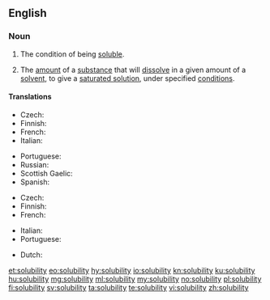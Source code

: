 ==English==

===Noun===
{{wikipedia|Solubility|Solubility (chemisty)}}
{{en-noun|solubilities}}

# The condition of being [[soluble]].
# {{context|chemistry|lang=en}} The [[amount]] of a [[substance]] that will [[dissolve]] in a given amount of a [[solvent]], to give a [[saturated solution]], under specified [[condition]]s.

====Translations====
{{trans-top|the condition of being soluble}}
* Czech: {{t|cs|rozpustnost|f}}
* Finnish: {{t+|fi|liukoisuus}}
* French: {{t+|fr|solubilité|f}}
* Italian: {{t|it|solubilità|f}}
{{trans-mid}}
* Portuguese: {{t|pt|solubilidade|f}}
* Russian: {{t+|ru|растворимость|f|tr=rastvorímost'|sc=Cyrl}}
* Scottish Gaelic: {{t|gd|eadar-sgaoileachd|f}}
* Spanish: {{t+|es|solubilidad|f}}
{{trans-bottom}}

{{trans-top|(chemistry) the amount of a substance that will dissolve in a given amount of a solvent}}
* Czech: {{t|cs|rozpustnost|f}}
* Finnish: {{t+|fi|liukoisuus}}
* French: {{t+|fr|solubilité|f}}
{{trans-mid}}
* Italian: {{t|it|solubilità|f}}
* Portuguese: {{t|pt|solubilidade|f}}
{{trans-bottom}}

{{checktrans-top}}
* Dutch: {{t-check|nl|oplosbaarheid|f}}
{{checktrans-bottom}}

[[et:solubility]]
[[eo:solubility]]
[[hy:solubility]]
[[io:solubility]]
[[kn:solubility]]
[[ku:solubility]]
[[hu:solubility]]
[[mg:solubility]]
[[ml:solubility]]
[[my:solubility]]
[[no:solubility]]
[[pl:solubility]]
[[fi:solubility]]
[[sv:solubility]]
[[ta:solubility]]
[[te:solubility]]
[[vi:solubility]]
[[zh:solubility]]